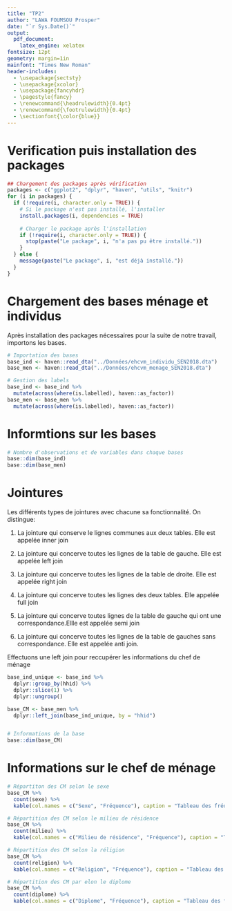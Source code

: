 ```yaml
---
title: "TP2"
author: "LAWA FOUMSOU Prosper"
date: "`r Sys.Date()`"
output:
  pdf_document:
    latex_engine: xelatex
fontsize: 12pt
geometry: margin=1in
mainfont: "Times New Roman"
header-includes:
  - \usepackage{sectsty}
  - \usepackage{xcolor}
  - \usepackage{fancyhdr}
  - \pagestyle{fancy}
  - \renewcommand{\headrulewidth}{0.4pt}
  - \renewcommand{\footrulewidth}{0.4pt}
  - \sectionfont{\color{blue}}
---
```


# Verification puis installation des packages

```r
## Chargement des packages après vérification
packages <- c("ggplot2", "dplyr", "haven", "utils", "knitr")
for (i in packages) {
  if (!require(i, character.only = TRUE)) {
    # Si le package n'est pas installé, l'installer
    install.packages(i, dependencies = TRUE)
    
    # Charger le package après l'installation
    if (!require(i, character.only = TRUE)) {
      stop(paste("Le package", i, "n'a pas pu être installé."))
    }
  } else {
    message(paste("Le package", i, "est déjà installé."))
  }
}
```

# Chargement des bases ménage et individus

Après installation des packages nécessaires pour la suite de notre travail, importons les bases.

```r
# Importation des bases
base_ind <- haven::read_dta("../Données/ehcvm_individu_SEN2018.dta")
base_men <- haven::read_dta("../Données/ehcvm_menage_SEN2018.dta")

# Gestion des labels
base_ind <- base_ind %>%
  mutate(across(where(is.labelled), haven::as_factor))
base_men <- base_men %>%
  mutate(across(where(is.labelled), haven::as_factor))
```

# Informtions sur les bases

```r
# Nombre d'observations et de variables dans chaque bases
base::dim(base_ind)
base::dim(base_men)

```

# Jointures

Les différents types de jointures avec chacune sa fonctionnalité. On distingue:

1.  La jointure qui conserve le lignes communes aux deux tables. Elle est appelée inner join

2.  La jointure qui concerve toutes les lignes de la table de gauche. Elle est appelée left join

3.  La jointure qui concerve toutes les lignes de la table de droite. Elle est appelée right join

4.  La jointure qui concerve toutes les lignes des deux tables. Elle appelée full join

5.  La jointure qui concerve toutes lignes de la table de gauche qui ont une correspondance.Ellle est appelée semi join

6.  La jointure qui concerve toutes les lignes de la table de gauches sans correspondance. Elle est appelée anti join.

Effectuons une left join pour reccupérer les informations du chef de ménage

```r
base_ind_unique <- base_ind %>%
  dplyr::group_by(hhid) %>%
  dplyr::slice(1) %>%
  dplyr::ungroup()

base_CM <- base_men %>%
  dplyr::left_join(base_ind_unique, by = "hhid")


# Informations de la base
base::dim(base_CM)
```

# Informations sur le chef de ménage

```r
# Répartiton des CM selon le sexe
base_CM %>%
  count(sexe) %>%
  kable(col.names = c("Sexe", "Fréquence"), caption = "Tableau des fréquences de sexe")

# Répartition des CM selon le milieu de résidence
base_CM %>%
  count(milieu) %>%
  kable(col.names = c("Milieu de résidence", "Fréquence"), caption = "Tableau des fréquences du milieu de résidence")

# Répartition des CM selon la réligion
base_CM %>%
  count(religion) %>%
  kable(col.names = c("Religion", "Fréquence"), caption = "Tableau des fréquences de la réligion")

# Répartition des CM par elon le diplome
base_CM %>%
  count(diplome) %>%
  kable(col.names = c("Diplome", "Fréquence"), caption = "Tableau des fréquences du diplome")
```
